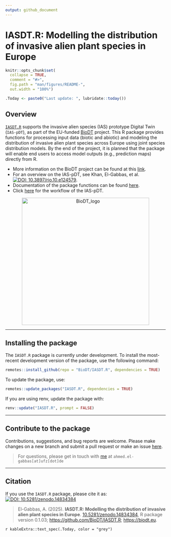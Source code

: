 ```yaml
---
output: github_document
---
```


# IASDT.R: Modelling the distribution of invasive alien plant species in Europe

```r
knitr::opts_chunk$set(
  collapse = TRUE,
  comment = "#>",
  fig.path = "man/figures/README-",
  out.width = "100%")

.Today <- paste0("Last update: ", lubridate::today())
```

## Overview

[`IASDT.R`](https://biodt.github.io/IASDT.R) supports the invasive alien species (IAS) prototype Digital Twin (`IAS-pDT`), as part of the EU-funded
<a href="https://biodt.eu/" target="_blank">BioDT</a> project. This R package provides functions for processing input data (biotic and abiotic) and modeling the distribution of invasive alien plant species across Europe using joint species distribution models. By the end of the project, it is planned that the package will enable end users to access model outputs (e.g., prediction maps) directly from R.

- More information on the BioDT project can be found at this <a href="https://biodt.eu/" target="_blank">link</a>.
- For an overview on the IAS-pDT, see Khan, El-Gabbas, et al. <a href="https://doi.org/10.3897/rio.10.e124579" target="_blank"><img src="https://img.shields.io/badge/DOI:-10.3897/rio.10.e124579-blue" alt="DOI: 10.3897/rio.10.e124579"/></a>.
- Documentation of the package functions can be found <a href="https://biodt.github.io/IASDT.R/reference/index.html" target="_blank">here</a>.
- Click <a href="https://github.com/BioDT/uc-ias-workflows">here</a> for the workflow of the IAS-pDT.

<center><img src="https://git.ufz.de/uploads/-/system/group/avatar/4444/biodt.png" alt="BioDT_logo" width="400"> </center>

<hr>

## Installing the package

The `IASDT.R` package is currently under development. To install the most-recent development version of the package, use the following command:

```r
remotes::install_github(repo = "BioDT/IASDT.R", dependencies = TRUE)
```

To update the package, use:

```r
remotes::update_packages("IASDT.R", dependencies = TRUE)
```

If you are using renv, update the package with:

```r
renv::update("IASDT.R", prompt = FALSE)
```

<hr>

## Contribute to the package

Contributions, suggestions, and bug reports are welcome. Please make changes on a new branch and submit a pull request or make an issue [here](https://github.com/BioDT/IASDT.R/issues).

> For questions, please get in touch with [me](https://elgabbas.netlify.app/) at `ahmed.el-gabbas[at]ufz[dot]de`

<hr>

## Citation

If you use the `IASDT.R` package, please cite it as: <a href="https://doi.org/10.5281/zenodo.14834384" target="_blank"><img role="button" tabindex="0" id="modal-858828210-trigger" aria-controls="modal-858828210" aria-expanded="false" class="doi-modal-trigger block m-0" src="https://zenodo.org/badge/DOI/10.5281/zenodo.14834384.svg" alt="DOI: 10.5281/zenodo.14834384"/></a>

> El-Gabbas, A. (2025). **IASDT.R: Modelling the distribution of invasive alien plant species in Europe**. <a href="https://doi.org/10.5281/zenodo.14834384" target="_blank">10.5281/zenodo.14834384</a>, R package version 0.1.03; <a href="https://github.com/BioDT/IASDT.R" target="_blank">https://github.com/BioDT/IASDT.R</a>; <a href="https://biodt.eu" target="_blank">https://biodt.eu</a>.

`r kableExtra::text_spec(.Today, color = "grey")`

